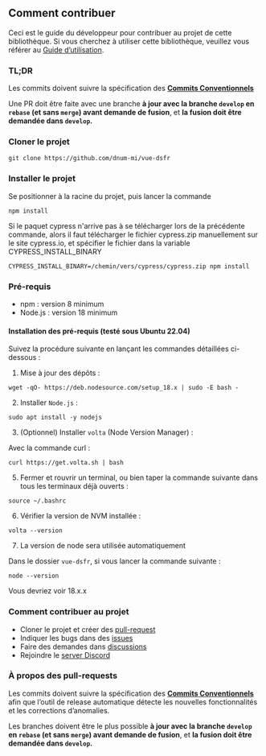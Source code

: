 
<Meta title="Docs/3. Guide du développeur" />

## Comment contribuer

Ceci est le guide du développeur pour contribuer au projet de cette bibliothèque.
Si vous cherchez à utiliser cette bibliothèque, veuillez vous référer au
[Guide d’utilisation](?path=/story/docs-guide-d-utilisation--page).

### TL;DR
Les commits doivent suivre la spécification des **[Commits Conventionnels](https://www.conventionalcommits.org/fr/v1.0.0/)**

Une PR doit être faite avec une branche **à jour avec la branche `develop` en `rebase` (et sans `merge`) avant demande de fusion**,
et **la fusion doit être demandée dans `develop`.**

### Cloner le projet

```shell
git clone https://github.com/dnum-mi/vue-dsfr
```

### Installer le projet

Se positionner à la racine du projet, puis lancer la commande
```shell
npm install
```

Si le paquet cypress n'arrive pas à se télécharger lors de la précédente commande, alors il faut télécharger le fichier cypress.zip manuellement sur le site cypress.io, et spécifier le fichier dans la variable CYPRESS_INSTALL_BINARY
```shell
CYPRESS_INSTALL_BINARY=/chemin/vers/cypress/cypress.zip npm install
```

### Pré-requis

- npm : version 8 minimum
- Node.js : version 18 minimum

#### Installation des pré-requis (testé sous Ubuntu 22.04)

Suivez la procédure suivante en lançant les commandes détaillées ci-dessous :

1. Mise à jour des dépôts :

```shell
wget -qO- https://deb.nodesource.com/setup_18.x | sudo -E bash -
```

2. Installer `Node.js` :

```shell
sudo apt install -y nodejs
```

3. (Optionnel) Installer `volta` (Node Version Manager) :

Avec la commande curl :

```shell
curl https://get.volta.sh | bash
```

5. Fermer et rouvrir un terminal, ou bien taper la commande suivante dans tous les terminaux déjà ouverts :

```shell
source ~/.bashrc
```

6. Vérifier la version de NVM installée :

```shell
volta --version
```

7. La version de node sera utilisée automatiquement

Dans le dossier `vue-dsfr`, si vous lancer la commande suivante :

```shell
node --version
```

Vous devriez voir 18.x.x

### Comment contribuer au projet

- Cloner le projet et créer des [pull-request](https://docs.github.com/en/github/collaborating-with-pull-requests/proposing-changes-to-your-work-with-pull-requests/about-pull-requests)
- Indiquer les bugs dans des [issues](https://github.com/dnum-mi/vue-dsfr/issues)
- Faire des demandes dans [discussions](https://github.com/dnum-mi/vue-dsfr/discussions)
- Rejoindre le [server Discord](https://discord.gg/jbBJ9769ZZ)

### À propos des pull-requests

Les commits doivent suivre la spécification des **[Commits Conventionnels](https://www.conventionalcommits.org/fr/v1.0.0/)** afin que
l’outil de release automatique détecte les nouvelles fonctionnalités et les corrections d’anomalies.

Les branches doivent être le plus possible **à jour avec la branche `develop` en `rebase` (et sans `merge`) avant demande de fusion**,
et **la fusion doit être demandée dans `develop`.**
